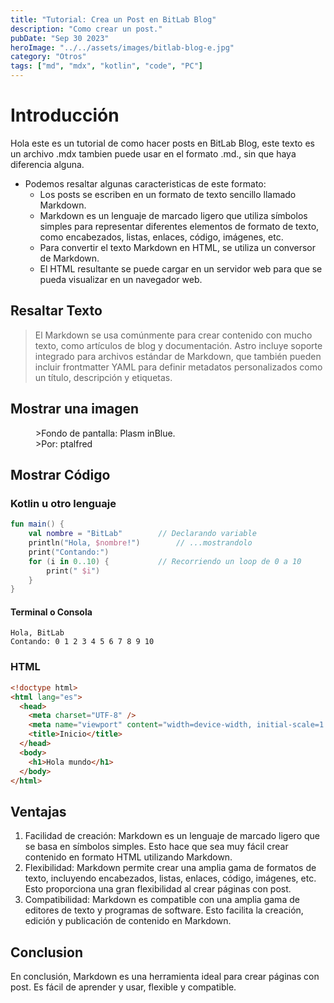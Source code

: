 ```yaml
---
title: "Tutorial: Crea un Post en BitLab Blog"
description: "Como crear un post."
pubDate: "Sep 30 2023"
heroImage: "../../assets/images/bitlab-blog-e.jpg"
category: "Otros"
tags: ["md", "mdx", "kotlin", "code", "PC"]
---
```


# Introducción

Hola este es un tutorial de como hacer posts en BitLab Blog, este texto es un archivo .mdx tambien puede usar en el formato .md., sin que haya diferencia alguna.

- Podemos resaltar algunas caracteristicas de este formato:
  - Los posts se escriben en un formato de texto sencillo llamado Markdown.
  - Markdown es un lenguaje de marcado ligero que utiliza símbolos simples para representar diferentes elementos de formato de texto, como encabezados, listas, enlaces, código, imágenes, etc.
  - Para convertir el texto Markdown en HTML, se utiliza un conversor de Markdown.
  - El HTML resultante se puede cargar en un servidor web para que se pueda visualizar en un navegador web.

## Resaltar Texto

> El Markdown se usa comúnmente para crear contenido con mucho texto, como artículos de blog y documentación. Astro incluye soporte integrado para archivos estándar de Markdown, que también pueden incluir frontmatter YAML para definir metadatos personalizados como un título, descripción y etiquetas.

## Mostrar una imagen

<figure>
  <img
    src="https://onedrive.live.com/embed?resid=B3617E53BCF30304%21156&authkey=%21AHf6WNPpyiOB1ME&width=5120&height=2880"
    alt=""
  />
  <figcaption>
    >Fondo de pantalla: Plasm inBlue.
    <br />
    >Por: ptalfred
  </figcaption>
</figure>

## Mostrar Código

### Kotlin u otro lenguaje

```kotlin
fun main() {
    val nombre = "BitLab"        // Declarando variable
    println("Hola, $nombre!")        // ...mostrandolo
    print("Contando:")
    for (i in 0..10) {           // Recorriendo un loop de 0 a 10
        print(" $i")
    }
}
```

#### Terminal o Consola

```console
Hola, BitLab
Contando: 0 1 2 3 4 5 6 7 8 9 10
```

### HTML

```html
<!doctype html>
<html lang="es">
  <head>
    <meta charset="UTF-8" />
    <meta name="viewport" content="width=device-width, initial-scale=1.0" />
    <title>Inicio</title>
  </head>
  <body>
    <h1>Hola mundo</h1>
  </body>
</html>
```

## Ventajas

1. Facilidad de creación: Markdown es un lenguaje de marcado ligero que se basa en símbolos simples. Esto hace que sea muy fácil crear contenido en formato HTML utilizando Markdown.
2. Flexibilidad: Markdown permite crear una amplia gama de formatos de texto, incluyendo encabezados, listas, enlaces, código, imágenes, etc. Esto proporciona una gran flexibilidad al crear páginas con post.
3. Compatibilidad: Markdown es compatible con una amplia gama de editores de texto y programas de software. Esto facilita la creación, edición y publicación de contenido en Markdown.

## Conclusion

En conclusión, Markdown es una herramienta ideal para crear páginas con post. Es fácil de aprender y usar, flexible y compatible.

